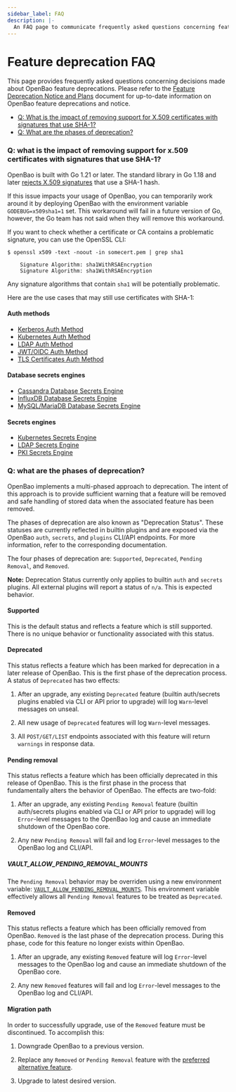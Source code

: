 ```yaml
---
sidebar_label: FAQ
description: |-
  An FAQ page to communicate frequently asked questions concerning feature deprecations.
---
```

# Feature deprecation FAQ

This page provides frequently asked questions concerning decisions made about OpenBao feature deprecations. Please refer to the [Feature Deprecation Notice and Plans](/docs/deprecation) document for up-to-date information on OpenBao feature deprecations and notice.

- [Q: What is the impact of removing support for X.509 certificates with signatures that use SHA-1?](#q-what-is-the-impact-of-removing-support-for-x-509-certificates-with-signatures-that-use-sha-1)
- [Q: What are the phases of deprecation?](#q-what-are-the-phases-of-deprecation)

### Q: what is the impact of removing support for x.509 certificates with signatures that use SHA-1?

OpenBao is built with Go 1.21 or later.  The standard library in Go 1.18 and
later [rejects X.509 signatures](https://go.dev/doc/go1.18#sha1) that use a
SHA-1 hash.

If this issue impacts your usage of OpenBao, you can temporarily work around it by deploying OpenBao with the environment variable `GODEBUG=x509sha1=1` set.
This workaround will fail in a future version of Go, however, the Go team has not said when they will remove this workaround.

If you want to check whether a certificate or CA contains a problematic signature, you can use the OpenSSL CLI:

```shell-session
$ openssl x509 -text -noout -in somecert.pem | grep sha1

    Signature Algorithm: sha1WithRSAEncryption
    Signature Algorithm: sha1WithRSAEncryption
```

Any signature algorithms that contain `sha1` will be potentially problematic.

Here are the use cases that may still use certificates with SHA-1:

#### Auth methods

- [Kerberos Auth Method](/docs/auth/kerberos)
- [Kubernetes Auth Method](/docs/auth/kubernetes)
- [LDAP Auth Method](/docs/auth/ldap)
- [JWT/OIDC Auth Method](/docs/auth/jwt/)
- [TLS Certificates Auth Method](/docs/auth/cert)

#### Database secrets engines

- [Cassandra Database Secrets Engine](/docs/secrets/databases/cassandra)
- [InfluxDB Database Secrets Engine](/docs/secrets/databases/influxdb)
- [MySQL/MariaDB Database Secrets Engine](/docs/secrets/databases/mysql-maria)

#### Secrets engines

- [Kubernetes Secrets Engine](/docs/secrets/kubernetes)
- [LDAP Secrets Engine](/docs/secrets/ldap)
- [PKI Secrets Engine](/docs/secrets/pki/)

### Q: what are the phases of deprecation?

OpenBao implements a multi-phased approach to deprecation. The intent of this approach is to provide sufficient warning that a feature will be removed and safe handling of stored data when the associated feature has been removed.

The phases of deprecation are also known as "Deprecation Status". These statuses are currently reflected in builtin plugins and are exposed via the OpenBao `auth`, `secrets`, and `plugins` CLI/API endpoints. For more information, refer to the corresponding documentation.

The four phases of deprecation are: `Supported`, `Deprecated`, `Pending Removal`, and `Removed`.

**Note:** Deprecation Status currently only applies to builtin `auth` and `secrets` plugins. All external plugins will report a status of `n/a`. This is expected behavior.

#### Supported

This is the default status and reflects a feature which is still supported. There is no unique behavior or functionality associated with this status.

#### Deprecated

This status reflects a feature which has been marked for deprecation in a later release of OpenBao. This is the first phase of the deprecation process. A status of `Deprecated` has two effects:

1. After an upgrade, any existing `Deprecated` feature (builtin auth/secrets plugins enabled via CLI or API prior to upgrade) will log `Warn`-level messages on unseal.

2. All new usage of `Deprecated` features will log `Warn`-level messages.

3. All `POST/GET/LIST` endpoints associated with this feature will return `warnings` in response data.

#### Pending removal

This status reflects a feature which has been officially deprecated in this release of OpenBao. This is the first phase in the process that fundamentally alters the behavior of OpenBao. The effects are two-fold:

1. After an upgrade, any existing `Pending Removal` feature (builtin auth/secrets plugins enabled via CLI or API prior to upgrade) will log `Error`-level messages to the OpenBao log and cause an immediate shutdown of the OpenBao core.

2. Any new `Pending Removal` will fail and log `Error`-level messages to the OpenBao log and CLI/API.

##### VAULT_ALLOW_PENDING_REMOVAL_MOUNTS

The `Pending Removal` behavior may be overriden using a new environment variable: [`VAULT_ALLOW_PENDING_REMOVAL_MOUNTS`](/docs/commands/server#vault_allow_pending_removal_mounts). This environment variable effectively allows all `Pending Removal` features to be treated as `Deprecated`.

#### Removed

This status reflects a feature which has been officially removed from OpenBao. `Removed` is the last phase of the deprecation process. During this phase, code for this feature no longer exists within OpenBao.

1. After an upgrade, any existing `Removed` feature will log `Error`-level messages to the OpenBao log and cause an immediate shutdown of the OpenBao core.

2. Any new `Removed` features will fail and log `Error`-level messages to the OpenBao log and CLI/API.

#### Migration path

In order to successfully upgrade, use of the `Removed` feature must be discontinued. To accomplish this:

1. Downgrade OpenBao to a previous version.

2. Replace any `Removed` or `Pending Removal` feature with the [preferred alternative feature](#q-what-should-i-do-if-i-use-mount-filters-appid-or-any-of-the-standalone-db-engines).

3. Upgrade to latest desired version.
